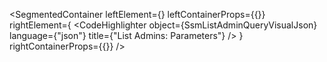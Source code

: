 
<SegmentedContainer
  leftElement={<SsmListAdminQueryDesc />}
  leftContainerProps={{}}
  rightElement={
    <CodeHighlighter
      object={SsmListAdminQueryVisualJson}
      language={"json"}
      title={"List Admins: Parameters"}
    />
  }
  rightContainerProps={{}}
/>

